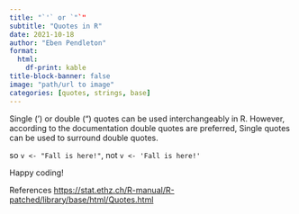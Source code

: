 ```yaml
---
title: "`'` or `"`"
subtitle: "Quotes in R"
date: 2021-10-18
author: "Eben Pendleton"
format:
  html:
    df-print: kable
title-block-banner: false
image: "path/url to image"
categories: [quotes, strings, base]
---
```


Single (') or double (") quotes can be used interchangeably in R. However, according to the documentation double quotes are preferred, Single quotes can be used to surround double quotes.

so `v <- "Fall is here!"`, not `v <- 'Fall is here!'`

Happy coding!

References <https://stat.ethz.ch/R-manual/R-patched/library/base/html/Quotes.html>


